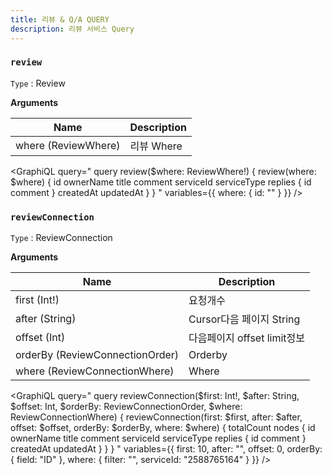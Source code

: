 ```yaml
---
title: 리뷰 & Q/A QUERY
description: 리뷰 서비스 Query
---
```



### `review`
`Type` : <Link to="/object/review/#Review/">Review</Link>

**Arguments**

| Name | Description |
| -------- | -------- | 
| where  (<Link to="/input/review/#ReviewWhere">ReviewWhere</Link>)  | 리뷰 Where  | 

<GraphiQL
  query="
    query review($where: ReviewWhere!) {
      review(where: $where) {
        id
        ownerName
        title
        comment
        serviceId
        serviceType
        replies {
          id
          comment
        }
        createdAt
        updatedAt
      }
    }
  "
  variables={{
    where: {
      id: ""
    }
  }}
/>



### `reviewConnection`
`Type` : <Link to="/object/review/#ReviewConnection/">ReviewConnection</Link>

**Arguments**

| Name | Description |
| -------- | -------- | 
| first (Int!)  | 요청개수   | 
| after (String) | Cursor다음 페이지 String | 
| offset (Int) | 다음페이지 offset limit정보 |
| orderBy (<Link to="/input/review/#ReviewConnectionOrder">ReviewConnectionOrder</Link>)  | Orderby  | 
| where  (<Link to="/input/review/#ReviewConnectionWhere">ReviewConnectionWhere</Link>)  | Where  | 

<GraphiQL
    query="
        query reviewConnection($first: Int!, $after: String, $offset: Int, $orderBy: ReviewConnectionOrder, $where: ReviewConnectionWhere) {
            reviewConnection(first: $first, after: $after, offset: $offset, orderBy: $orderBy, where: $where) {
                totalCount
                nodes {
                    id
                    ownerName
                    title
                    comment
                    serviceId
                    serviceType
                    replies {
                        id
                        comment
                    }
                    createdAt
                    updatedAt
                }
            }
        }
    "
    variables={{
      first: 10,
      after: "",
      offset: 0,
      orderBy: {
        field: "ID"
      },
      where: {
        filter: "",
        serviceId: "2588765164"
      }
    }}
/>

